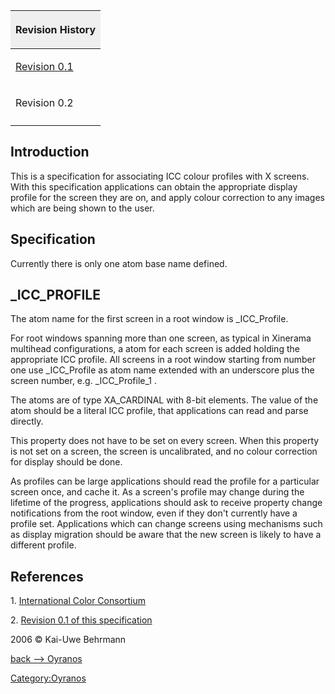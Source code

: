 {| style="width:100%;text-align:left"
|+
! style="background:#efefef;text-align:left" colspan="4" | Revision History
|-
| [http://www.burtonini.com/computing/x-icc-profiles-spec-0.1.html Revision 0.1]
| 2005-06-24 
| Ross Burton
| Initial release. Thanks to Craig Ringer, Jim Gettys, Kai-Uwe Behrmann, and Matthew Allum for feedback.
|-
| Revision 0.2
| 2006-05-03 
| Kai-Uwe Behrmann
|-
|}



== Introduction ==

This is a specification for associating ICC colour profiles with X screens. With this specification applications can obtain the appropriate display profile for the screen they are on, and apply colour correction to any images which are being shown to the user.

== Specification ==

Currently there is only one atom base name defined.

== _ICC_PROFILE ==

The atom name for the first screen in a root window is _ICC_Profile.

For root windows spanning more than one screen, as typical in Xinerama 
multihead configurations, a atom for each screen is added holding the 
appropriate ICC profile. All screens in a root window starting from 
number one use _ICC_Profile as atom name extended with an underscore plus 
the screen number, e.g. _ICC_Profile_1 .

The atoms are of type <span class="type">XA_CARDINAL</span> with 8-bit
elements. The value of the atom should be a literal ICC profile, that
applications can read and parse directly.

This property does not have to be set on every screen.  When this
property is not set on a screen, the screen is uncalibrated, and no
colour correction for display should be done.

As profiles can be large applications should read the profile for a
particular screen once, and cache it.  As a screen's profile may change
during the lifetime of the progress, applications should ask to receive
property change notifications from the root window, even if they don't
currently have a profile set.  Applications which can change screens
using mechanisms such as display migration should be aware that the new
screen is likely to have a different profile.

== References ==
 
1. [http://www.color.org International Color Consortium]

2. [http://www.burtonini.com/computing/x-icc-profiles-spec-0.1.html Revision 0.1 of this specification]


2006 &copy; Kai-Uwe Behrmann



[[Oyranos|back --> Oyranos]]

[[Category:Oyranos]]